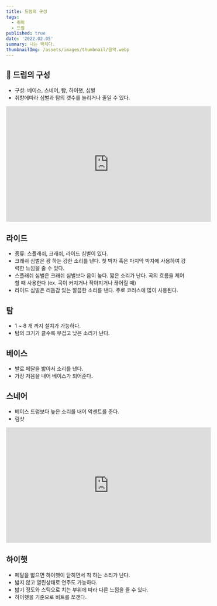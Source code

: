 ```yaml
---
title: 드럼의 구성
tags:
  - 취미
  - 드럼
published: true
date: '2022.02.05' 
summary: 나는 박치다.
thumbnailImg: /assets/images/thumbnail/음악.webp
---
```


## 🥁 드럼의 구성 

- 구성: 베이스, 스네어, 탐, 하이햇, 심벌
- 취향에따라 심벌과 탐의 갯수를 늘리거나 줄일 수 있다.

<iframe width="560" height="315" src="https://www.youtube.com/embed/mt4QzMauSsQ" title="YouTube video player" frameborder="0" allow="accelerometer; autoplay; clipboard-write; encrypted-media; gyroscope; picture-in-picture" allowfullscreen></iframe>

## 라이드 

- 종류: 스플래쉬, 크래쉬, 라이드 심벌이 있다.
- 크래쉬 심벌은 꽝 하는 강한 소리를 낸다. 첫 박자 혹은 마지막 박자에 사용하여 강력한 느낌을 줄 수 있다.
- 스플래쉬 심벌은 크래쉬 심벌보다 음이 높다. 짧은 소리가 난다.
곡의 흐름을 제어 할 때 사용한다 (ex. 곡이 커지거나 작아지거나 끊어질 때)
- 라이드 심벌은 리듬감 있는 깔끔한 소리를 낸다. 주로 코러스에 많이 사용된다.

## 탐

- 1 ~ 8 개 까지 설치가 가능하다.
- 탐의 크기가 클수록 무겁고 낮은 소리가 난다.

## 베이스

- 발로 페달을 밟아서 소리를 낸다.
- 가장 저음을 내어 베이스가 되어준다.

## 스네어

- 베이스 드럼보다 높은 소리를 내어 악센트를 준다.
- 림샷

<iframe width="560" height="315" src="https://www.youtube.com/embed/lVV1Ii2ted4" title="YouTube video player" frameborder="0" allow="accelerometer; autoplay; clipboard-write; encrypted-media; gyroscope; picture-in-picture" allowfullscreen></iframe>

## 하이햇

- 페달을 밟으면 하이햇이 닫히면서 칙 하는 소리가 난다.
- 밟지 않고 열린상태로 연주도 가능하다.
- 밟기 정도와 스틱으로 치는 부위에 따라 다른 느낌을 줄 수 있다.
- 하이햇을 기준으로 비트를 쪼갠다.
